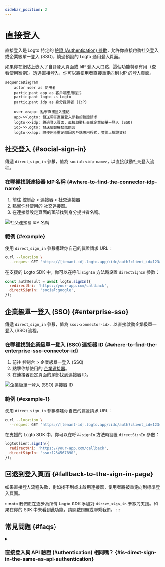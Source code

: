 ```yaml
---
sidebar_position: 2
---
```


# 直接登入

直接登入是 Logto 特定的 [驗證 (Authentication) 參數](/end-user-flows/authentication-parameters)，允許你直接啟動社交登入或企業級單一登入 (SSO)，繞過預設的 Logto 通用登入頁面。

如果你在網站上嵌入了自訂登入頁面或 IdP 登入入口點，這個功能特別有用（查看使用案例）。透過直接登入，你可以將使用者直接重定向到 IdP 的登入頁面。

```mermaid
sequenceDiagram
    actor user as 使用者
    participant app as 客戶端應用程式
    participant logto as Logto
    participant idp as 身分提供者 (IdP)

    user->>app: 點擊直接登入連結
    app->>logto: 發送帶有直接登入參數的驗證請求
    logto->>idp: 跳過登入頁面，直接啟動社交或企業級單一登入 (SSO)
    idp->>logto: 發送驗證權杖或斷言
    logto->>app: 將使用者重定向回客戶端應用程式，並附上驗證資料
```

## 社交登入 \{#social-sign-in}

傳遞 `direct_sign_in` 參數，值為 `social:<idp-name>`，以直接啟動社交登入流程。

### 在哪裡找到連接器 IdP 名稱 \{#where-to-find-the-connector-idp-name}

1. 前往 <CloudLink to="/connectors/social">控制台 > 連接器 > 社交連接器</CloudLink>
2. 點擊你想使用的 [社交連接器](/connectors/social-connectors)。
3. 在連接器設定頁面的頂部找到身分提供者名稱。

<img src="/img/assets/direct-sign-in-social-name.png" alt="社交連接器 IdP 名稱" />

### 範例 \{#example}

使用 `direct_sign_in` 參數構建你自己的驗證請求 URL：

```sh
curl --location \
  --request GET 'https://[tenant-id].logto.app/oidc/auth?client_id=1234567890&...&direct_sign_in=social:google'
```

在支援的 Logto SDK 中，你可以在呼叫 `signIn` 方法時設置 `directSignIn` 參數：

```javascript
const authResult = await logto.signIn({
  redirectUri: 'https://your-app.com/callback',
  directSignIn: 'social:google',
});
```

## 企業級單一登入 (SSO) \{#enterprise-sso}

傳遞 `direct_sign_in` 參數，值為 `sso:<connector-id>`，以直接啟動企業級單一登入 (SSO) 流程。

### 在哪裡找到企業級單一登入 (SSO) 連接器 ID \{#where-to-find-the-enterprise-sso-connector-id}

1. 前往 <CloudLink to="/enterprise-sso">控制台 > 企業級單一登入 (SSO)</CloudLink>
2. 點擊你想使用的 [企業連接器](/connectors/enterprise-connectors)。
3. 在連接器設定頁面的頂部找到連接器 ID。

<img src="/img/assets/direct-sign-in-enterprise-sso.png" alt="企業級單一登入 (SSO) 連接器 ID" />

### 範例 \{#example-1}

使用 `direct_sign_in` 參數構建你自己的驗證請求 URL：

```sh
curl --location \
  --request GET 'https://[tenant-id].logto.app/oidc/auth?client_id=1234567890&...&direct_sign_in=sso:1234567890'
```

在支援的 Logto SDK 中，你可以在呼叫 `signIn` 方法時設置 `directSignIn` 參數：

```javascript
logtoClient.signIn({
  redirectUri: 'https://your-app.com/callback',
  directSignIn: 'sso:1234567890',
});
```

## 回退到登入頁面 \{#fallback-to-the-sign-in-page}

如果直接登入流程失敗，例如找不到或未啟用連接器，使用者將被重定向到標準登入頁面。

:::note
我們正在逐步為所有 Logto SDK 添加對 `direct_sign_in` 參數的支援。如果在你的 SDK 中未看到此功能，請開啟問題或聯繫我們。
:::

## 常見問題 \{#faqs}

<details>
  <summary>

### 直接登入與 API 驗證 (Authentication) 相同嗎？ \{#is-direct-sign-in-the-same-as-api-authentication}

</summary>

不，直接登入是一個使用者流程參數，允許你跳過預設的 Logto 登入頁面，直接將使用者重定向到社交或企業級單一登入 (SSO) 提供者的登入頁面。與基於 API 的驗證不同，使用者仍需首先被重定向到 Logto 驗證端點以啟動登入流程。

</details>
